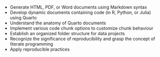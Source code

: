 - Generate HTML, PDF, or Word documents using Markdown syntax
- Develop dynamic documents containing code (in R, Python, or Julia) using Quarto
- Understand the anatomy of Quarto documents 
- Implement various code chunk options to customize chunk behaviour
- Establish an organized folder structure for data projects
- Recognize the significance of reproducibility and grasp the concept of literate programming
- Apply reproducible practices 
